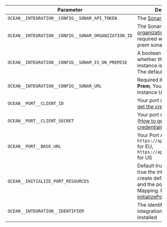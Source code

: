| Parameter                                           | Description                                                                                                                                                                                                                                                                              | Required |
| --------------------------------------------------- | ---------------------------------------------------------------------------------------------------------------------------------------------------------------------------------------------------------------------------------------------------------------------------------------- | -------- |
| `OCEAN__INTEGRATION__CONFIG__SONAR_API_TOKEN`       | The [SonarQube API token](https://docs.sonarsource.com/sonarqube/9.8/user-guide/user-account/generating-and-using-tokens/#generating-a-token)                                                                                                                                            | ✅       |
| `OCEAN__INTEGRATION__CONFIG__SONAR_ORGANIZATION_ID` | The SonarQube [organization Key](https://docs.sonarsource.com/sonarcloud/appendices/project-information/#project-and-organization-keys) (Not required when using on-prem sonarqube instance)                                                                                             | ✅       |
| `OCEAN__INTEGRATION__CONFIG__SONAR_IS_ON_PREMISE`   | A boolean value indicating whether the SonarQube instance is on-premise. The default value is false                                                                                                                                                                                      | ✅       |
| `OCEAN__INTEGRATION__CONFIG__SONAR_URL`             | Required if using **On-Prem**, Your SonarQube instance URL                                                                                                                                                                                                                               | ❌       |
| `OCEAN__PORT__CLIENT_ID`                            | Your port client id ([How to get the credentials](https://docs.getport.io/build-your-software-catalog/custom-integration/api/#find-your-port-credentials))                                                                                                                             | ✅       |
| `OCEAN__PORT__CLIENT_SECRET`                        | Your port client secret ([How to get the credentials](https://docs.getport.io/build-your-software-catalog/custom-integration/api/#find-your-port-credentials))                                                                                                                         | ✅       |
| `OCEAN__PORT__BASE_URL`                     | Your Port API URL - `https://api.getport.io` for EU, `https://api.us.getport.io` for US                                                                                                                                                                                                        | ✅       |
| `OCEAN__INITIALIZE_PORT_RESOURCES`                  | Default true, When set to true the integration will create default blueprints and the port App config Mapping. Read more about [initializePortResources](https://ocean.getport.io/develop-an-integration/integration-configuration/#initializeportresources---initialize-port-resources) | ❌       |
| `OCEAN__INTEGRATION__IDENTIFIER`                    | The identifier of the integration that will be installed                                                                                                                                                                                                                                 | ✅       |
